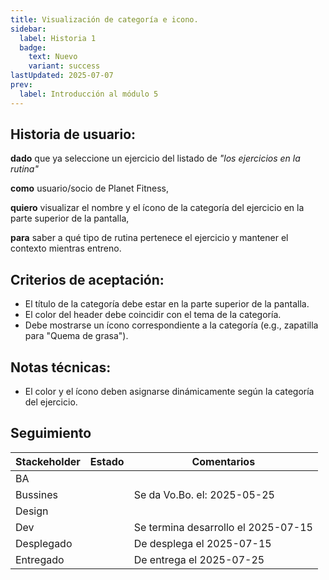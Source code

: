 ```yaml
---
title: Visualización de categoría e icono.
sidebar:
  label: Historia 1
  badge:
    text: Nuevo
    variant: success
lastUpdated: 2025-07-07
prev:
  label: Introducción al módulo 5
---
```



## Historia de usuario:

**dado** que ya seleccione un ejercicio del listado de _"los ejercicios en la rutina"_

**como** usuario/socio de Planet Fitness,

**quiero** visualizar el nombre y el ícono de la categoría del ejercicio en la parte superior de la pantalla,

**para** saber a qué tipo de rutina pertenece el ejercicio y mantener el contexto mientras entreno.

## Criterios de aceptación:

  - El título de la categoría debe estar en la parte superior de la pantalla.
  - El color del header debe coincidir con el tema de la categoría.
  - Debe mostrarse un ícono correspondiente a la categoría (e.g., zapatilla para "Quema de grasa").

## Notas técnicas:
  - El color y el ícono deben asignarse dinámicamente según la categoría del ejercicio.

## Seguimiento

| Stackeholder |                     Estado                    |             Comentarios             |
|--------------|-----------------------------------------------|------------------------------------ |
| BA           | <Badge text="Done" variant="success" />       |                                     |
| Bussines     | <Badge text="Done" variant="success" />       | Se da Vo.Bo. el: 2025-05-25         |
| Design       | <Badge text="Done" variant="success" />       |                                     |
| Dev          | <Badge text="Done" variant="success" />       | Se termina desarrollo el 2025-07-15 |
| Desplegado   | <Badge text="Done" variant="success" />       | De desplega el 2025-07-15           |
| Entregado    | <Badge text="Done" variant="success" />       | De entrega el 2025-07-25            |

